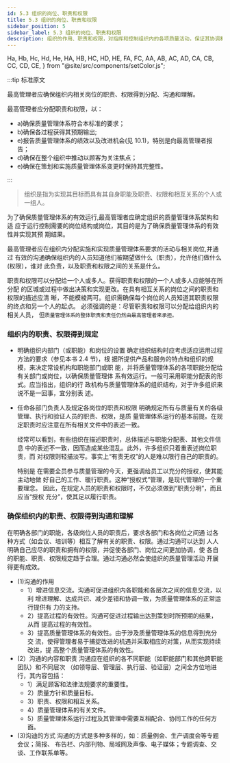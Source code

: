 ```yaml
---
id: 5.3 组织的岗位、职责和权限
title: 5.3 组织的岗位、职责和权限
sidebar_position: 5
sidebar_label: 5.3 组织的岗位、职责和权限
description: 组织的作用、职责和权限，对指挥和控制组织内的各项质量活动，保证其协调和有序，从而为实现质量目标提供了组织保证，最高管理者对此负有重要责任。
---
```


  Ha,
  Hb,
  Hc,
  Hd,
  He,
  HA,
  HB,
  HC,
  HD,
  HE,
  FA,
  FC,
  AA,
  AB,
  AC,
  AD,
  CA,
  CB,
  CC,
  CD,
  CE,
} from "@site/src/components/setColor.js";

:::tip 标准原文

最高管理者应确保组织内相关岗位的职责、权限得到分配、沟通和理解。

最高管理者应分配职责和权限，以：

- a)确保质量管理体系符合本标准的要求；
- b)确保各过程获得其预期输出;
- e)报告质量管理体系的绩效以及改进机会(见 10.1)，特别是向最高管理者报告；
- d)确保在整个组织中推动以顾客为关注焦点；
- e)确保在策划和实施质量管理体系变更时保持其完整性。

:::

> 组织是指为实现其目标而具有其自身职能及职责、权限和相互关系的个人或一组人。

为了确保质量管理体系的有效运行,最高管理者应确定组织的质量管理体系架构和适
应于运行控制需要的岗位结构或岗位，其目的是为了确保质量管理体系的有效性并实现其预
期结果。

最高管理者应在组织内分配实施和实现质量管理体系要求的活动与相关岗位,并通过
有效的沟通确保组织内的人员知道他们被期望做什么（职责），允许他们做什么(权限），谁对
此负责，以及职责和权限之间的关系是什么。

职责和权限可以分配给一个人或多人。获得职责和权限的一个人或多人应能够在所分配
的区城或过程中做出决策和实现更改。在具有相互关系的岗位之间的职责和权限的描述应清
晰，不能模棱两可。组织需确保每个岗位的人员知道其职责权限的终点和另一个人的起点。
必须强调的是：尽管职责和权限可以分配给组织内的相关人员，
但`质量管理体系的整体职责和责任仍然由最高管理者来承担。`

### 组织内的职责、权限得到规定

- 明确组织内部门（或职能）和岗位的设置
  确定组织结构时应考虑适应运用过程方法的要求（参见本书 2.4 节)，根
  据所提供产品和服务的特点和组织的规模，来决定常设机构和职能部门或职
  能，并将质量管理体系的各项职能分配给有关部门或岗位，以确保质量管理体
  系有效运行。一般可采用职能分配表的形式。应当指出，组织的行
  政机构与质量管理体系的组织结构，对于许多组织来说不是一回事，宜分别表
  述。

* 任命各部门负责人及规定各岗位的职责和权限
  明确规定所有与质量有关的各级管理、执行和验证人员的职责、权限，是质
  量管理体系运行的基本前提。在规定职责时应注意在所有相关文件中的表述一致。

  经常可以看到，有些组织在描述职责时，总体描述与职能分配表、其他文件信息
  中的表述不一致，因而造成某些混乱。此外，许多组织只着重表述岗位职责，而
  对权限则轻描淡写。事实上“有责无权”的人是难以限行自己的职责的。

  特别是
  在需要全员参与质量管理的今天，更强调给员工以充分的授权，使其能主动地做
  好自己的工作、暖行职责。这种“授权式”管理，是现代管理的一个重要理念。
  因此，在规定人员的职责和权限时，不仅必须做到“职责分明”，而且应当“授权
  充分”，使其足以履行职责。

### 确保组织内的职责、权限得到沟通和理解

在明确各部门的职能，各级岗位人员的职责后，要求各部门和各岗位之间通
过各种方式（如会议、培训等）相互了解有关的职责、权限。通过沟通可以达到
人人明确自己应尽的职责和拥有的权限，并促使各部门、岗位之间更加协调，使
各自的职能、职责、权限规定趋于合理。通过沟通必然会使组织的质量管理活动
开展得更有成效。

- (1)沟通的作用
  - 1）增进信息交流。沟通可促进组织内各职能和各层次之间的信息交流，以利
    增进理解、达成共识、减少差错和协调一致，为质量管理体系的正常运行提供有
    力的支持。
  - 2）提高过程的有效性。沟通可促进过程输出达到策划时所预期的结果，从而
    提高过程的有效性。
  - 3）提高质量管理体系的有效性。由于涉及质量管理体系的信息得到充分交
    流，使得管理者易于捕捉改进的机遇并采取相应的对策，从而实现持续改进，提
    高整个质量管理体系的有效性。
- (2）沟通的内容和职责
  沟通应在组织的各不同职能（如职能部门和其他跨职能团队）和不同层次
  （如领导层、管理层、执行层、验证层）之间全方位地进行，其内容包括：
  - 1）满足顾客和法律法规要求的重要性。
  - 2）质量方针和质量目标。
  - 3）职责、权限和相互关系。
  - 4）质量管理体系的有关文件。
  - 5）质量管理体系运行过程及其管理中需要互相配合、协同工作的任何方面。
- (3)沟迪的方式
  沟通的方式是多种多样的，如：质量例会、生产调度会等专题会议；简报、
  布告栏、内部刊物、局域网及声像、电子媒体；专题调查、交谈、工作联系单等。

